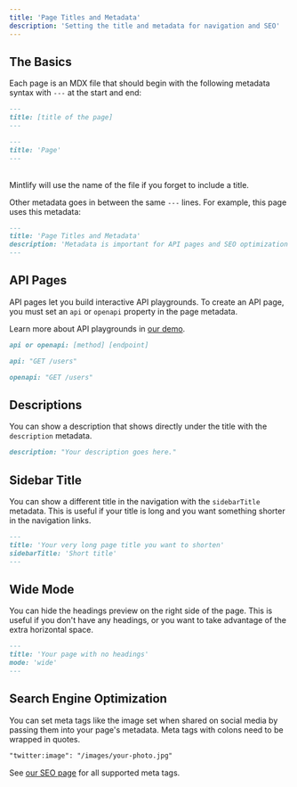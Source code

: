 ```yaml
---
title: 'Page Titles and Metadata'
description: 'Setting the title and metadata for navigation and SEO'
---
```


## The Basics

Each page is an MDX file that should begin with the following metadata syntax with `---` at the start and end:

<CodeGroup>

```md Schema
---
title: [title of the page]
---
```

```md Example
---
title: 'Page'
---
```

</CodeGroup>

<br />

<Tip>
  Mintlify will use the name of the file if you forget to include a title.
</Tip>

Other metadata goes in between the same `---` lines. For example, this page uses this metadata:

```md
---
title: 'Page Titles and Metadata'
description: 'Metadata is important for API pages and SEO optimization'
---
```

## API Pages

API pages let you build interactive API playgrounds. To create an API page, you must set an `api` or `openapi` property in the page metadata.

Learn more about API playgrounds in [our demo](/api-playground/demo).

<CodeGroup>

```md Schema
api or openapi: [method] [endpoint]
```

```md API Example
api: "GET /users"
```

```md OpenAPI Example
openapi: "GET /users"
```

</CodeGroup>

## Descriptions

You can show a description that shows directly under the title with the `description` metadata.

```md
description: "Your description goes here."
```

## Sidebar Title

You can show a different title in the navigation with the `sidebarTitle` metadata. This is useful if your title is long and you want something shorter in the navigation links.

```md
---
title: 'Your very long page title you want to shorten'
sidebarTitle: 'Short title'
---
```

## Wide Mode

You can hide the headings preview on the right side of the page. This is useful if you don't have any headings, or you want to take advantage of the extra horizontal space.

```md
---
title: 'Your page with no headings'
mode: 'wide'
---
```

## Search Engine Optimization

You can set meta tags like the image set when shared on social media by passing them into your page's metadata. Meta tags with colons need to be wrapped in quotes.

```md
"twitter:image": "/images/your-photo.jpg"
```

See [our SEO page](/settings/seo) for all supported meta tags.
